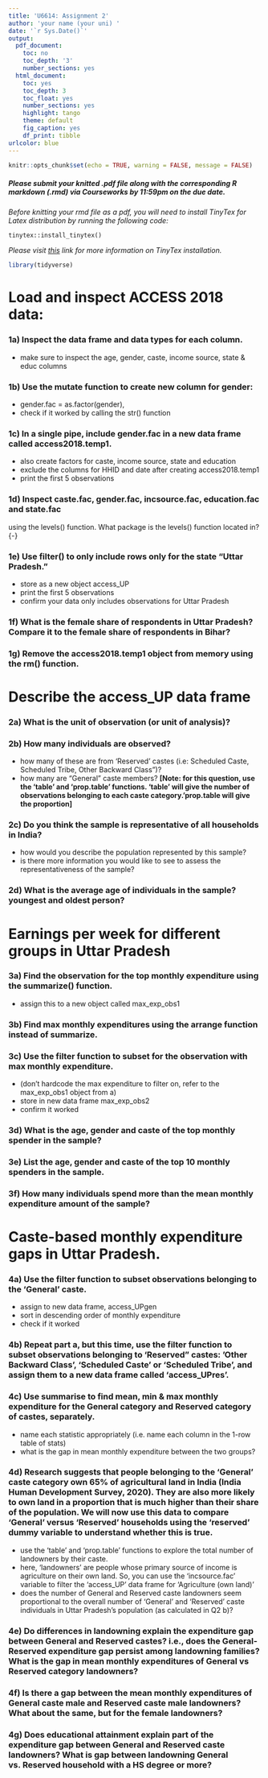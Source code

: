 ---
title: 'U6614: Assignment 2'
author: 'your name (your uni) '
date: '`r Sys.Date()`'
output:
  pdf_document:
    toc: no
    toc_depth: '3'
    number_sections: yes
  html_document:
    toc: yes
    toc_depth: 3
    toc_float: yes
    number_sections: yes
    highlight: tango
    theme: default
    fig_caption: yes
    df_print: tibble
urlcolor: blue
---
```{r setup, include = FALSE}
knitr::opts_chunk$set(echo = TRUE, warning = FALSE, message = FALSE)
```

##### *Please submit your knitted .pdf file along with the corresponding R markdown (.rmd) via Courseworks by 11:59pm on the due date.* {-}

\medspace

*Before knitting your rmd file as a pdf, you will need to install TinyTex for Latex distribution by running the following code:*

`tinytex::install_tinytex()`

*Please visit [this](https://bookdown.org/yihui/rmarkdown-cookbook/install-latex.html) link for more information on TinyTex installation.*

\medspace
```{r echo = FALSE}
library(tidyverse)
```
# Load and inspect ACCESS 2018 data: 

### 1a) Inspect the data frame and data types for each column. {-}
- make sure to inspect the age, gender, caste, income source, state & educ columns

### 1b) Use the mutate function to create new column for gender: {-}
- gender.fac = as.factor(gender),
- check if it worked by calling the str() function

### 1c) In a single pipe, include gender.fac in a new data frame called access2018.temp1.{-}
- also create factors for caste, income source, state and education
- exclude the columns for HHID and date after creating access2018.temp1
- print the first 5 observations

### 1d) Inspect caste.fac, gender.fac, incsource.fac, education.fac and state.fac 
using the levels() function. What package is the levels() function located in? {-}

### 1e) Use filter() to only include rows only for the state "Uttar Pradesh." {-}
- store as a new object access_UP
- print the first 5 observations
- confirm your data only includes observations for Uttar Pradesh

### 1f) What is the female share of respondents in Uttar Pradesh? Compare it to the female share of respondents in Bihar? {-}

### 1g) Remove the access2018.temp1 object from memory using the rm() function. {-}

\medspace

# Describe the access_UP data frame

### 2a) What is the unit of observation (or unit of analysis)? {-}

### 2b) How many individuals are observed? {-}
- how many of these are from 'Reserved' castes (i.e: Scheduled Caste, Scheduled Tribe, Other Backward Class")? 
- how many are "General" caste members?
**[Note: for this question, use the 'table' and 'prop.table' functions. 'table' will give the number of observations belonging to each caste category.'prop.table will give the proportion]**

### 2c) Do you think the sample is representative of all households in India? {-}
- how would you describe the population represented by this sample? 
- is there more information you would like to see to assess the representativeness of the sample?

### 2d) What is the average age of individuals in the sample? youngest and oldest person? {-}

\medspace

# Earnings per week for different groups in Uttar Pradesh

### 3a) Find the observation for the top monthly expenditure using the summarize() function. {-}
- assign this to a new object called max_exp_obs1

### 3b) Find max monthly expenditures using the arrange function instead of summarize. {-}

### 3c) Use the filter function to subset for the observation with max monthly expenditure. {-}
- (don't hardcode the max expenditure to filter on, refer to the max_exp_obs1 object from a)
- store in new data frame max_exp_obs2
- confirm it worked

### 3d) What is the age, gender and caste of the top monthly spender in the sample? {-}

### 3e) List the age, gender and caste of the top 10 monthly spenders in the sample. {-}

### 3f) How many individuals spend more than the mean monthly expenditure amount of the sample? {-}

\medspace

# Caste-based monthly expenditure gaps in Uttar Pradesh. {-}

### 4a) Use the filter function to subset observations belonging to the 'General' caste. {-}
- assign to new data frame, access_UPgen
- sort in descending order of monthly expenditure
- check if it worked

### 4b) Repeat part a, but this time, use the filter function to subset observations belonging to 'Reserved" castes: 'Other Backward Class', 'Scheduled Caste' or 'Scheduled Tribe', and assign them to a new data frame called 'access_UPres'. {-}

### 4c) Use summarise to find mean, min & max monthly expenditure for the General category and Reserved category of castes, separately. {-}
- name each statistic appropriately (i.e. name each column in the 1-row table of stats)
- what is the gap in mean monthly expenditure between the two groups? 

### 4d) Research suggests that people belonging to the 'General' caste category own 65% of agricultural land in India (India Human Development Survey, 2020). They are also more likely to own land in a proportion that is much higher than their share of the population. We will now use this data to compare 'General' versus 'Reserved' households using the 'reserved' dummy variable to understand whether this is true. {-}
- use the 'table' and 'prop.table' functions to explore the total number of landowners by their caste. 
- here, 'landowners' are people whose primary source of income is agriculture on their own land. So, you can use the 'incsource.fac' variable to filter the 'access_UP' data frame for 'Agriculture (own land)'
- does the number of General and Reserved caste landowners seem proportional to the overall number of 'General' and 'Reserved' caste individuals in Uttar Pradesh's population (as calculated in Q2 b)? 

### 4e) Do differences in landowning explain the expenditure gap between General and Reserved castes? i.e., does the General-Reserved expenditure gap persist among landowning families? What is the gap in mean monthly expenditures of General vs Reserved category landowners? {-}

### 4f) Is there a gap between the mean monthly expenditures of General caste male and Reserved caste male landowners? What about the same, but for the female landowners? {-}

### 4g) Does educational attainment explain part of the expenditure gap between General and Reserved caste landowners? What is gap between landowning General vs. Reserved household with a HS degree or more?  {-}

\medspace





